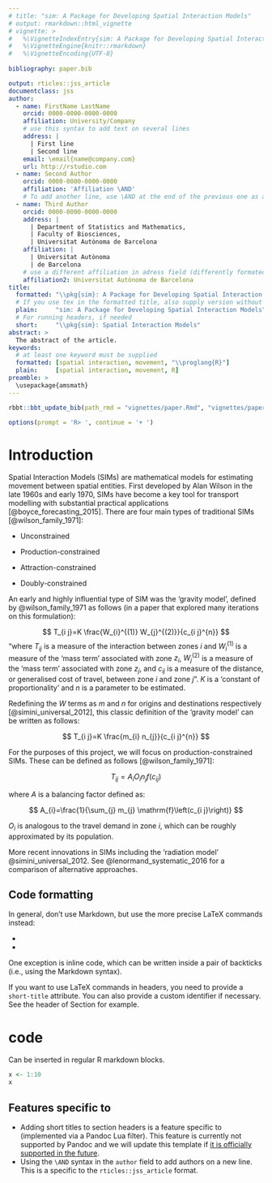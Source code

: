 ```yaml
---
# title: "sim: A Package for Developing Spatial Interaction Models"
# output: rmarkdown::html_vignette
# vignette: >
#   %\VignetteIndexEntry{sim: A Package for Developing Spatial Interaction Models}
#   %\VignetteEngine{knitr::rmarkdown}
#   %\VignetteEncoding{UTF-8}
  
bibliography: paper.bib

output: rticles::jss_article
documentclass: jss
author:
  - name: FirstName LastName
    orcid: 0000-0000-0000-0000
    affiliation: University/Company
    # use this syntax to add text on several lines
    address: |
      | First line
      | Second line
    email: \email{name@company.com}
    url: http://rstudio.com
  - name: Second Author
    orcid: 0000-0000-0000-0000
    affiliation: 'Affiliation \AND'
    # To add another line, use \AND at the end of the previous one as above
  - name: Third Author
    orcid: 0000-0000-0000-0000
    address: |
      | Department of Statistics and Mathematics,
      | Faculty of Biosciences,
      | Universitat Autònoma de Barcelona
    affiliation: |
      | Universitat Autònoma
      | de Barcelona
    # use a different affiliation in adress field (differently formated here)
    affiliation2: Universitat Autònoma de Barcelona
title:
  formatted: "\\pkg{sim}: A Package for Developing Spatial Interaction Models"
  # If you use tex in the formatted title, also supply version without
  plain:     "sim: A Package for Developing Spatial Interaction Models"
  # For running headers, if needed
  short:     "\\pkg{sim}: Spatial Interaction Models"
abstract: >
  The abstract of the article.
keywords:
  # at least one keyword must be supplied
  formatted: [spatial interaction, movement, "\\proglang{R}"]
  plain:     [spatial interaction, movement, R]
preamble: >
  \usepackage{amsmath}
---
```


```r
rbbt::bbt_update_bib(path_rmd = "vignettes/paper.Rmd", "vignettes/paper.bib")
```

```r
options(prompt = 'R> ', continue = '+ ')
```

# Introduction

Spatial Interaction Models (SIMs) are mathematical models for estimating movement between spatial entities.
First developed by Alan Wilson in the late 1960s and early 1970, SIMs have become a key tool for transport modelling with substantial practical applications [@boyce_forecasting_2015].
There are four main types of traditional SIMs [@wilson_family_1971]:

-   Unconstrained

-   Production-constrained

-   Attraction-constrained

-   Doubly-constrained

An early and highly influential type of SIM was the 'gravity model', defined by @wilson_family_1971 as follows (in a paper that explored many iterations on this formulation):

$$
T_{i j}=K \frac{W_{i}^{(1)} W_{j}^{(2)}}{c_{i j}^{n}}
$$ "where $T_{i j}$ is a measure of the interaction between zones $i$ and $W_{i}^{(1)}$ is a measure of the 'mass term' associated with zone $z_i$, $W_{j}^{(2)}$ is a measure of the 'mass term' associated with zone $z_j$, and $c_{ij}$ is a measure of the distance, or generalised cost of travel, between zone $i$ and zone $j$".
$K$ is a 'constant of proportionality' and $n$ is a parameter to be estimated.

Redefining the $W$ terms as $m$ and $n$ for origins and destinations respectively [@simini_universal_2012], this classic definition of the 'gravity model' can be written as follows:

$$
T_{i j}=K \frac{m_{i} n_{j}}{c_{i j}^{n}}
$$

For the purposes of this project, we will focus on production-constrained SIMs.
These can be defined as follows [@wilson_family_1971]:

$$
T_{ij} = A_iO_in_jf(c_{ij})
$$

where $A$ is a balancing factor defined as:

$$
A_{i}=\frac{1}{\sum_{j} m_{j} \mathrm{f}\left(c_{i j}\right)}
$$

$O_i$ is analogous to the travel demand in zone $i$, which can be roughly approximated by its population.

More recent innovations in SIMs including the 'radiation model' @simini_universal_2012.
See @lenormand_systematic_2016 for a comparison of alternative approaches.

## Code formatting

In general, don't use Markdown, but use the more precise LaTeX commands instead:

-   \proglang{Java}

-   \pkg{plyr}

One exception is inline code, which can be written inside a pair of backticks (i.e., using the Markdown syntax).

If you want to use LaTeX commands in headers, you need to provide a `short-title` attribute.
You can also provide a custom identifier if necessary.
See the header of Section \ref{r-code} for example.

# \proglang{R} code {#r-code short-title="R code"}

Can be inserted in regular R markdown blocks.

```r
x <- 1:10
x
```

## Features specific to \pkg{rticles} {short-title="Features specific to rticles"}

-   Adding short titles to section headers is a feature specific to \pkg{rticles} (implemented via a Pandoc Lua filter). This feature is currently not supported by Pandoc and we will update this template if [it is officially supported in the future](https://github.com/jgm/pandoc/issues/4409).
-   Using the `\AND` syntax in the `author` field to add authors on a new line. This is a specific to the `rticles::jss_article` format.
